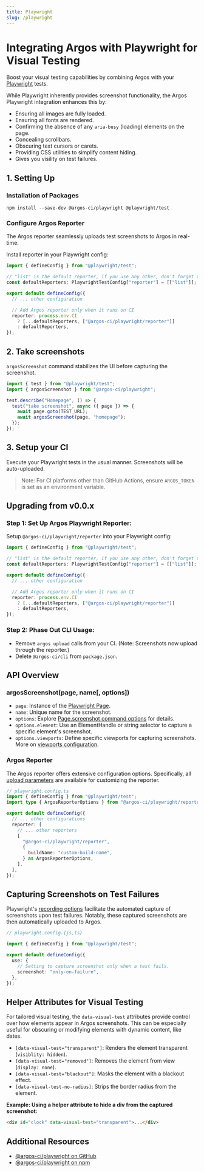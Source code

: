 ```yaml
---
title: Playwright
slug: /playwright
---
```


# Integrating Argos with Playwright for Visual Testing

Boost your visual testing capabilities by combining Argos with your [Playwright](https://playwright.dev/) tests.

While Playwright inherently provides screenshot functionality, the Argos Playwright integration enhances this by:

- Ensuring all images are fully loaded.
- Ensuring all fonts are rendered.
- Confirming the absence of any `aria-busy` (loading) elements on the page.
- Concealing scrollbars.
- Obscuring text cursors or carets.
- Providing CSS utilities to simplify content hiding.
- Gives you visility on test failures.

## 1. Setting Up

### Installation of Packages

```
npm install --save-dev @argos-ci/playwright @playwright/test
```

### Configure Argos Reporter

The Argos reporter seamlessly uploads test screenshots to Argos in real-time.

Install reporter in your Playwright config:

```typescript
import { defineConfig } from "@playwright/test";

// "list" is the default reporter, if you use any other, don't forget to add it back
const defaultReporters: PlaywrightTestConfig["reporter"] = [["list"]];

export default defineConfig({
  // ... other configuration

  // Add Argos reporter only when it runs on CI
  reporter: process.env.CI
    ? [...defaultReporters, ["@argos-ci/playwright/reporter"]]
    : defaultReporters,
});
```

## 2. Take screenshots

`argosScreenshot` command stabilizes the UI before capturing the screenshot.

```js
import { test } from "@playwright/test";
import { argosScreenshot } from "@argos-ci/playwright";

test.describe("Homepage", () => {
  test("take screenshot", async ({ page }) => {
    await page.goto(TEST_URL);
    await argosScreenshot(page, "homepage");
  });
});
```

## 3. Setup your CI

Execute your Playwright tests in the usual manner. Screenshots will be auto-uploaded.

> Note: For CI platforms other than GitHub Actions, ensure `ARGOS_TOKEN` is set as an environment variable.

## Upgrading from v0.0.x

### Step 1: Set Up Argos Playwright Reporter:

Setup `@argos-ci/playwright/reporter` into your Playwright config:

```typescript
import { defineConfig } from "@playwright/test";

// "list" is the default reporter, if you use any other, don't forget to add it back
const defaultReporters: PlaywrightTestConfig["reporter"] = [["list"]];

export default defineConfig({
  // ... other configuration

  // Add Argos reporter only when it runs on CI
  reporter: process.env.CI
    ? [...defaultReporters, ["@argos-ci/playwright/reporter"]]
    : defaultReporters,
});
```

### Step 2: Phase Out CLI Usage:

- Remove `argos upload` calls from your CI. (Note: Screenshots now upload through the reporter.)
- Delete `@argos-ci/cli` from `package.json`.

## API Overview

### argosScreenshot(page, name[, options])

- `page`: Instance of the [Playwright Page](https://playwright.dev/docs/api/class-page).
- `name`: Unique name for the screenshot.
- `options`: Explore [Page.screenshot command options](https://playwright.dev/docs/api/class-page#page-screenshot) for details.
- `options.element`: Use an ElementHandle or string selector to capture a specific element's screenshot.
- `options.viewports`: Define specific viewports for capturing screenshots. More on [viewports configuration](https://argos-ci.com/docs/viewports).

### Argos Reporter

The Argos reporter offers extensive configuration options. Specifically, all [upload parameters](https://js-sdk-reference.argos-ci.com/interfaces/uploadparameters) are available for customizing the reporter.

```ts
// playwright.config.ts
import { defineConfig } from "@playwright/test";
import type { ArgosReporterOptions } from "@argos-ci/playwright/reporter";

export default defineConfig({
  // ... other configurations
  reporter: [
    // ... other reporters
    [
      "@argos-ci/playwright/reporter",
      {
        buildName: "custom-build-name",
      } as ArgosReporterOptions,
    ],
  ],
});
```

## Capturing Screenshots on Test Failures

Playwright's [recording options](https://playwright.dev/docs/test-use-options#recording-options) facilitate the automated capture of screenshots upon test failures. Notably, these captured screenshots are then automatically uploaded to Argos.

```ts
// playwright.config.{js,ts}

import { defineConfig } from "@playwright/test";

export default defineConfig({
  use: {
    // Setting to capture screenshot only when a test fails.
    screenshot: "only-on-failure",
  },
});
```

## Helper Attributes for Visual Testing

For tailored visual testing, the `data-visual-test` attributes provide control over how elements appear in Argos screenshots. This can be especially useful for obscuring or modifying elements with dynamic content, like dates.

- `[data-visual-test="transparent"]`: Renders the element transparent (`visiblity: hidden`).
- `[data-visual-test="removed"]`: Removes the element from view (`display: none`).
- `[data-visual-test="blackout"]`: Masks the element with a blackout effect.
- `[data-visual-test-no-radius]`: Strips the border radius from the element.

**Example: Using a helper attribute to hide a div from the captured screenshot:**

```html
<div id="clock" data-visual-test="transparent">...</div>
```

## Additional Resources

- [@argos-ci/playwright on GitHub](https://github.com/argos-ci/argos-javascript/tree/main/packages/playwright)
- [@argos-ci/playwright on npm](https://www.npmjs.com/package/@argos-ci/playwright)
